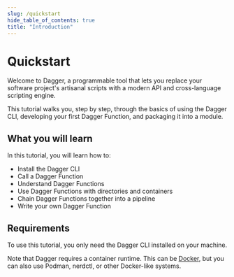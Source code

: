 ```yaml
---
slug: /quickstart
hide_table_of_contents: true
title: "Introduction"
---
```


# Quickstart

Welcome to Dagger, a programmable tool that lets you replace your software project's artisanal scripts with a modern API and cross-language scripting engine.

This tutorial walks you, step by step, through the basics of using the Dagger CLI, developing your first Dagger Function, and packaging it into a module.

## What you will learn

In this tutorial, you will learn how to:

- Install the Dagger CLI
- Call a Dagger Function
- Understand Dagger Functions
- Use Dagger Functions with directories and containers
- Chain Dagger Functions together into a pipeline
- Write your own Dagger Function

## Requirements

To use this tutorial, you only need the Dagger CLI installed on your machine.

Note that Dagger requires a container runtime. This can be [Docker](https://docs.docker.com/engine/install/), but you can also use Podman, nerdctl, or other Docker-like systems.
